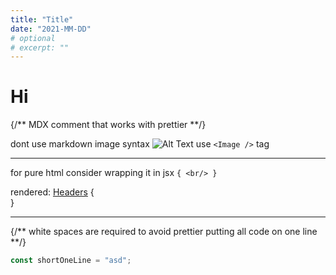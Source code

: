 ```yaml
---
title: "Title"
date: "2021-MM-DD"
# optional
# excerpt: ""
---
```


# Hi

{/** MDX comment that works with prettier **/}

dont use markdown image syntax
![Alt Text](https://get.svg.workers.dev/?s=64&f=gray "Image Title")
use `<Image />` tag

---

for pure html consider wrapping it in jsx `{ <br/> }`

rendered:
[Headers](#headers) { <br/>}

---

{/** white spaces are required to avoid prettier putting all code on one line **/}

```js
const shortOneLine = "asd";
```
